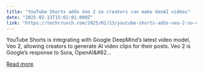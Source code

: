 ```yaml
---
title: "YouTube Shorts adds Veo 2 so creators can make GenAI videos"
date: "2025-02-13T15:02:01.000Z"
link: "https://techcrunch.com/2025/02/13/youtube-shorts-adds-veo-2-so-creators-can-make-gen-ai-videos/"
---
```


YouTube Shorts is integrating with Google DeepMind&#8217;s latest video model, Veo 2, allowing creators to generate AI video clips for their posts. Veo 2 is Google&#8217;s response to Sora, OpenAI&#82...

[Read more](https://techcrunch.com/2025/02/13/youtube-shorts-adds-veo-2-so-creators-can-make-gen-ai-videos/)
